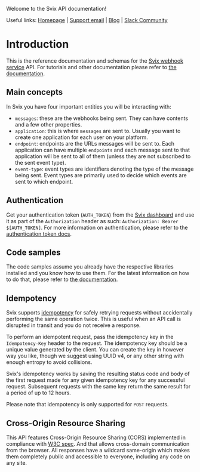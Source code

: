 Welcome to the Svix API documentation!

Useful links: [Homepage](https://www.svix.com) | [Support email](mailto:support+docs@svix.com) | [Blog](https://www.svix.com/blog/) | [Slack Community](https://www.svix.com/slack/)

# Introduction

This is the reference documentation and schemas for the [Svix webhook service](https://www.svix.com) API. For tutorials and other documentation please refer to [the documentation](https://docs.svix.com).

## Main concepts

In Svix you have four important entities you will be interacting with:

- `messages`: these are the webhooks being sent. They can have contents and a few other properties.
- `application`: this is where `messages` are sent to. Usually you want to create one application for each user on your platform.
- `endpoint`: endpoints are the URLs messages will be sent to. Each application can have multiple `endpoints` and each message sent to that application will be sent to all of them (unless they are not subscribed to the sent event type).
- `event-type`: event types are identifiers denoting the type of the message being sent. Event types are primarily used to decide which events are sent to which endpoint.


## Authentication

Get your authentication token (`AUTH_TOKEN`) from the [Svix dashboard](https://dashboard.svix.com) and use it as part of the `Authorization` header as such: `Authorization: Bearer $[AUTH_TOKEN]`. For more information on authentication, please refer to the [authentication token docs](https://docs.svix.com/api-keys).




## Code samples

The code samples assume you already have the respective libraries installed and you know how to use them. For the latest information on how to do that, please refer to [the documentation](https://docs.svix.com/).


## Idempotency

Svix supports [idempotency](https://en.wikipedia.org/wiki/Idempotence) for safely retrying requests without accidentally performing the same operation twice. This is useful when an API call is disrupted in transit and you do not receive a response.

To perform an idempotent request, pass the idempotency key in the `Idempotency-Key` header to the request. The idempotency key should be a unique value generated by the client. You can create the key in however way you like, though we suggest using UUID v4, or any other string with enough entropy to avoid collisions.

Svix's idempotency works by saving the resulting status code and body of the first request made for any given idempotency key for any successful request. Subsequent requests with the same key return the same result for a period of up to 12 hours.

Please note that idempotency is only supported for `POST` requests.


## Cross-Origin Resource Sharing

This API features Cross-Origin Resource Sharing (CORS) implemented in compliance with [W3C spec](https://www.w3.org/TR/cors/). And that allows cross-domain communication from the browser. All responses have a wildcard same-origin which makes them completely public and accessible to everyone, including any code on any site.
